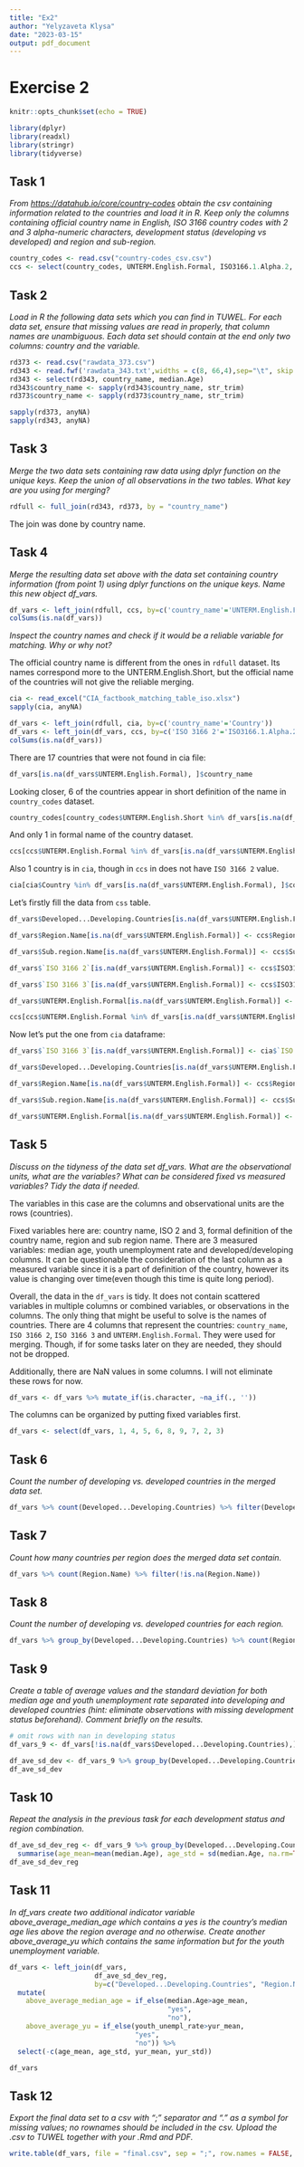 ---
title: "Ex2"
author: "Yelyzaveta Klysa"
date: "2023-03-15"
output: pdf_document
---

# Exercise 2

```{r setup, include=FALSE}
knitr::opts_chunk$set(echo = TRUE)
```

```{r}
library(dplyr)
library(readxl)
library(stringr)
library(tidyverse)
```

## Task 1

*From <https://datahub.io/core/country-codes> obtain the csv containing information related to the countries and load it in R. Keep only the columns containing official country name in English, ISO 3166 country codes with 2 and 3 alpha-numeric characters, development status (developing vs developed) and region and sub-region.*

```{r}
country_codes <- read.csv("country-codes_csv.csv")
ccs <- select(country_codes, UNTERM.English.Formal, ISO3166.1.Alpha.2, ISO3166.1.Alpha.3, Developed...Developing.Countries, Region.Name, Sub.region.Name)
```

## Task 2

*Load in R the following data sets which you can find in TUWEL. For each data set, ensure that missing values are read in properly, that column names are unambiguous. Each data set should contain at the end only two columns: country and the variable.*

```{r}
rd373 <- read.csv("rawdata_373.csv")
rd343 <- read.fwf('rawdata_343.txt',widths = c(8, 66,4),sep="\t", skip = 2, col.names = c("index", "country_name", "median.Age"))
rd343 <- select(rd343, country_name, median.Age)
rd343$country_name <- sapply(rd343$country_name, str_trim)
rd373$country_name <- sapply(rd373$country_name, str_trim)

sapply(rd373, anyNA)
sapply(rd343, anyNA)
```

## Task 3

*Merge the two data sets containing raw data using dplyr function on the unique keys. Keep the union of all observations in the two tables. What key are you using for merging?*

```{r}
rdfull <- full_join(rd343, rd373, by = "country_name")
```

The join was done by country name.

## Task 4

*Merge the resulting data set above with the data set containing country information (from point 1) using dplyr functions on the unique keys. Name this new object df_vars.*

```{r}
df_vars <- left_join(rdfull, ccs, by=c('country_name'='UNTERM.English.Formal'))
colSums(is.na(df_vars))
```

*Inspect the country names and check if it would be a reliable variable for matching. Why or why not?*

The official country name is different from the ones in `rdfull` dataset. Its names correspond more to the UNTERM.English.Short, but the official name of the countries will not give the reliable merging.

```{r}
cia <- read_excel("CIA_factbook_matching_table_iso.xlsx")
sapply(cia, anyNA)
```

```{r}
df_vars <- left_join(rdfull, cia, by=c('country_name'='Country'))
df_vars <- left_join(df_vars, ccs, by=c('ISO 3166 2'='ISO3166.1.Alpha.2', 'ISO 3166 3'='ISO3166.1.Alpha.3'))
colSums(is.na(df_vars))
```
There are 17 countries that were not found in cia file:

```{r}
df_vars[is.na(df_vars$UNTERM.English.Formal), ]$country_name
```

Looking closer, 6 of the countries appear in short definition of the name in `country_codes` dataset.

```{r}
country_codes[country_codes$UNTERM.English.Short %in% df_vars[is.na(df_vars$UNTERM.English.Formal), ]$country_name, ]
```

And only 1 in formal name of the country dataset.

```{r}
ccs[ccs$UNTERM.English.Formal %in% df_vars[is.na(df_vars$UNTERM.English.Formal), ]$country_name, ]
```

Also 1 country is in `cia`, though in `ccs` in does not have `ISO 3166 2` value.

```{r}
cia[cia$Country %in% df_vars[is.na(df_vars$UNTERM.English.Formal), ]$country_name, ]
```

Let's firstly fill the data from `css` table.

```{r}
df_vars$Developed...Developing.Countries[is.na(df_vars$UNTERM.English.Formal)] <- ccs$Developed...Developing.Countries[match(df_vars$country_name,ccs$UNTERM.English.Formal)][which(is.na(df_vars$UNTERM.English.Formal))]

df_vars$Region.Name[is.na(df_vars$UNTERM.English.Formal)] <- ccs$Region.Name[match(df_vars$country_name,ccs$UNTERM.English.Formal)][which(is.na(df_vars$UNTERM.English.Formal))]

df_vars$Sub.region.Name[is.na(df_vars$UNTERM.English.Formal)] <- ccs$Sub.region.Name[match(df_vars$country_name,ccs$UNTERM.English.Formal)][which(is.na(df_vars$UNTERM.English.Formal))]

df_vars$`ISO 3166 2`[is.na(df_vars$UNTERM.English.Formal)] <- ccs$ISO3166.1.Alpha.2[match(df_vars$country_name,ccs$UNTERM.English.Formal)][which(is.na(df_vars$UNTERM.English.Formal))]

df_vars$`ISO 3166 3`[is.na(df_vars$UNTERM.English.Formal)] <- ccs$ISO3166.1.Alpha.3[match(df_vars$country_name,ccs$UNTERM.English.Formal)][which(is.na(df_vars$UNTERM.English.Formal))]

df_vars$UNTERM.English.Formal[is.na(df_vars$UNTERM.English.Formal)] <- ccs$UNTERM.English.Formal[match(df_vars$country_name,ccs$UNTERM.English.Formal)][which(is.na(df_vars$UNTERM.English.Formal))]
```

```{r}
ccs[ccs$UNTERM.English.Formal %in% df_vars[is.na(df_vars$UNTERM.English.Formal), ]$country_name, ]
```

Now let's put the one from `cia` dataframe:

```{r}
df_vars$`ISO 3166 3`[is.na(df_vars$UNTERM.English.Formal)] <- cia$`ISO 3166 3`[match(df_vars$country_name,cia$Country)][which(is.na(df_vars$UNTERM.English.Formal))]

df_vars$Developed...Developing.Countries[is.na(df_vars$UNTERM.English.Formal)] <- ccs$Developed...Developing.Countries[match(df_vars$`ISO 3166 3`,ccs$ISO3166.1.Alpha.3)][which(is.na(df_vars$UNTERM.English.Formal))]

df_vars$Region.Name[is.na(df_vars$UNTERM.English.Formal)] <- ccs$Region.Name[match(df_vars$`ISO 3166 3`,ccs$ISO3166.1.Alpha.3)][which(is.na(df_vars$UNTERM.English.Formal))]

df_vars$Sub.region.Name[is.na(df_vars$UNTERM.English.Formal)] <- ccs$Sub.region.Name[match(df_vars$`ISO 3166 3`,ccs$ISO3166.1.Alpha.3)][which(is.na(df_vars$UNTERM.English.Formal))]

df_vars$UNTERM.English.Formal[is.na(df_vars$UNTERM.English.Formal)] <- ccs$UNTERM.English.Formal[match(df_vars$`ISO 3166 3`,ccs$ISO3166.1.Alpha.3)][which(is.na(df_vars$UNTERM.English.Formal))]
```

## Task 5

*Discuss on the tidyness of the data set df_vars. What are the observational units, what are the variables? What can be considered fixed vs measured variables? Tidy the data if needed.*

The variables in this case are the columns and observational units are the rows (countries). 

Fixed variables here are: country name, ISO 2 and 3, formal definition of the country name, region and sub region name. There are 3 measured variables: median age, youth unemployment rate and developed/developing columns. It can be questionable the consideration of the last column as a measured variable since it is a part of definition of the country, however its value is changing over time(even though this time is quite long period).

Overall, the data in the `df_vars` is tidy. It does not contain scattered variables in multiple columns or combined variables, or observations in the columns. The only thing that might be useful to solve is the names of countries. There are 4 columns that represent the countries: `country_name`, `ISO 3166 2`, `ISO 3166 3` and `UNTERM.English.Formal`. They were used for merging. Though, if for some tasks later on they are needed, they should not be dropped. 

Additionally, there are NaN values in some columns. I will not eliminate these rows for now.
```{r}
df_vars <- df_vars %>% mutate_if(is.character, ~na_if(., ''))
```

The columns can be organized by putting fixed variables first.

```{r}
df_vars <- select(df_vars, 1, 4, 5, 6, 8, 9, 7, 2, 3)
```

## Task 6

*Count the number of developing vs. developed countries in the merged data set.*

```{r}
df_vars %>% count(Developed...Developing.Countries) %>% filter(Developed...Developing.Countries == "Developed" | Developed...Developing.Countries == "Developing")
```

## Task 7

*Count how many countries per region does the merged data set contain.*

```{r}
df_vars %>% count(Region.Name) %>% filter(!is.na(Region.Name))
```

## Task 8

*Count the number of developing vs. developed countries for each region.*

```{r}
df_vars %>% group_by(Developed...Developing.Countries) %>% count(Region.Name) %>% filter(!is.na(Region.Name))
```

## Task 9

*Create a table of average values and the standard deviation for both median age and youth unemployment rate separated into developing and developed countries (hint: eliminate observations with missing development status beforehand). Comment briefly on the results.*

```{r}
# omit rows with nan in developing status
df_vars_9 <- df_vars[!is.na(df_vars$Developed...Developing.Countries),]
```

```{r}
df_ave_sd_dev <- df_vars_9 %>% group_by(Developed...Developing.Countries) %>% summarise(age_mean=mean(median.Age), age_std = sd(median.Age, na.rm=TRUE), yur_mean=mean(youth_unempl_rate, na.rm=TRUE), yur_std = sd(youth_unempl_rate, na.rm=TRUE))
df_ave_sd_dev
```


## Task 10

*Repeat the analysis in the previous task for each development status and region combination.*

```{r}
df_ave_sd_dev_reg <- df_vars_9 %>% group_by(Developed...Developing.Countries, Region.Name) %>%
  summarise(age_mean=mean(median.Age), age_std = sd(median.Age, na.rm=TRUE), yur_mean=mean(youth_unempl_rate, na.rm=TRUE), yur_std = sd(youth_unempl_rate, na.rm=TRUE), .groups="keep")
df_ave_sd_dev_reg
```


## Task 11

*In df_vars create two additional indicator variable above_average_median_age which contains a yes is the country’s median age lies above the region average and no otherwise. Create another above_average_yu which contains the same information but for the youth unemployment variable.*

```{r}
df_vars <- left_join(df_vars, 
                     df_ave_sd_dev_reg, 
                     by=c("Developed...Developing.Countries", "Region.Name")) %>% 
  mutate(
    above_average_median_age = if_else(median.Age>age_mean, 
                                       "yes", 
                                       "no"),
    above_average_yu = if_else(youth_unempl_rate>yur_mean, 
                               "yes", 
                               "no")) %>% 
  select(-c(age_mean, age_std, yur_mean, yur_std))

df_vars
```


## Task 12

*Export the final data set to a csv with “;” separator and “.” as a symbol for missing values; no rownames should be included in the csv. Upload the .csv to TUWEL together with your .Rmd and PDF.*

```{r}
write.table(df_vars, file = "final.csv", sep = ";", row.names = FALSE, na = ".")
```
